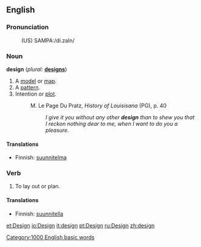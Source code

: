==English==

===Pronunciation===
:(US) SAMPA:/di.zaIn/

===Noun===
'''design'''  (''plural:'' '''[[designs]]''')
# A [[model]] or [[map]].
# A [[pattern]].
# Intention or [[plot]].
#:M. Le Page Du Pratz, <i>History of Louisisana</i> (PG), p. 40
#:: <i>I give it you without any other <b>design</b> than to shew you that I reckon nothing dear to me, when I want to do you a pleasure.</i>

====Translations====
*Finnish: [[suunnitelma]]

===Verb===
{{en-infl-reg-consonant|design||}}
# To lay out or plan.

====Translations====
*Finnish: [[suunnitella]]


[[Category:1000 English basic words]]

[[et:Design]]
[[io:Design]]
[[it:design]]
[[pt:Design]]
[[ru:Design]]
[[zh:design]]